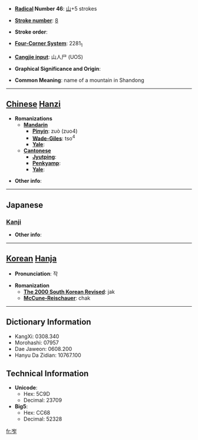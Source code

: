 * '''[[Wiktionary:Chinese radical index| Radical]] Number 46''': [[Wiktionary:Chinese radical index 山|山]]+5 strokes

* '''[[Wiktionary:Chinese total strokes index|Stroke number]]''': [[Wiktionary:Chinese total strokes index 8|8]]

* '''Stroke order''': 

* '''[[Wiktionary:Chinese four corner index|Four-Corner System]]''': 2281<sub>1</sub>

* '''[[Wiktionary:Chinese Cangjie index|Cangjie input]]''': 山人尸 (UOS)

* '''Graphical Significance and Origin''': 

* '''Common Meaning''': name of a mountain in Shandong

----

== [[Chinese]] [[Hanzi]] ==

* '''Romanizations'''
** '''[[Mandarin]]'''
*** '''[[Pinyin]]''': zuò (zuo4)
*** '''[[Wade-Giles]]''': tso<sup>4</sup>
*** '''[[Yale]]''': 
** '''[[Cantonese]]'''
*** '''[[Jyutping]]''':
*** '''[[Penkyamp]]''': 
*** '''[[Yale]]''': 

* '''Other info''': 

----

==Japanese==
===[[Kanji]]===
{{kanji|on readings=[[さく]] (saku), [[しゃく]] (shaku), [[ざく]] (zaku)
|kun readings=
}}

* '''Other info''':  

----

== [[Korean]] [[Hanja]] ==

* '''Pronunciation''': 작

* '''Romanization'''
** '''[[The 2000 South Korean Revised Romanization|The 2000 South Korean Revised]]''': jak
** '''[[McCune-Reischauer]]''': chak

----

== Dictionary Information ==

* KangXi: 0308.340
* Morohashi: 07957
* Dae Jaweon: 0608.200
* Hanyu Da Zidian: 10767.100

== Technical Information ==

* '''Unicode''':
** Hex: 5C9D
** Decimal: 23709
* '''Big5''':
** Hex: CC68
** Decimal: 52328

[[fr:岝]]